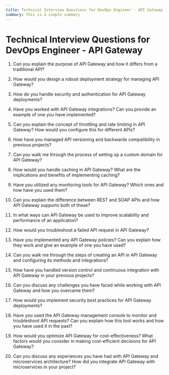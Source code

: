 ```yaml
---
title: Technical Interview Questions for DevOps Engineer - API Gateway
summary: this is a simple summary
---
```


# Technical Interview Questions for DevOps Engineer - API Gateway

1. Can you explain the purpose of API Gateway and how it differs from a traditional API?

2. How would you design a robust deployment strategy for managing API Gateway?

3. How do you handle security and authentication for API Gateway deployments?

4. Have you worked with API Gateway integrations? Can you provide an example of one you have implemented?

5. Can you explain the concept of throttling and rate limiting in API Gateway? How would you configure this for different APIs?

6. How have you managed API versioning and backwards compatibility in previous projects?

7. Can you walk me through the process of setting up a custom domain for API Gateway?

8. How would you handle caching in API Gateway? What are the implications and benefits of implementing caching?

9. Have you utilized any monitoring tools for API Gateway? Which ones and how have you used them?

10. Can you explain the difference between REST and SOAP APIs and how API Gateway supports both of these?

11. In what ways can API Gateway be used to improve scalability and performance of an application?

12. How would you troubleshoot a failed API request in API Gateway?

13. Have you implemented any API Gateway policies? Can you explain how they work and give an example of one you have used?

14. Can you walk me through the steps of creating an API in API Gateway and configuring its methods and integrations?

15. How have you handled version control and continuous integration with API Gateway in your previous projects?

16. Can you discuss any challenges you have faced while working with API Gateway and how you overcame them?

17. How would you implement security best practices for API Gateway deployments?

18. Have you used the API Gateway management console to monitor and troubleshoot API requests? Can you explain how this tool works and how you have used it in the past?

19. How would you optimize API Gateway for cost-effectiveness? What factors would you consider in making cost-efficient decisions for API Gateway?

20. Can you discuss any experiences you have had with API Gateway and microservices architecture? How did you integrate API Gateway with microservices in your project?
